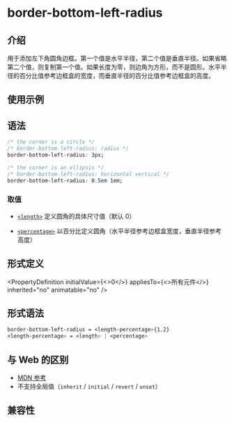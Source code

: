 # border-bottom-left-radius

## 介绍

用于添加左下角圆角边框。第一个值是水平半径，第二个值是垂直半径。如果省略第二个值，则复制第一个值。如果长度为零，则边角为方形，而不是圆形。水平半径的百分比值参考边框盒的宽度，而垂直半径的百分比值参考边框盒的高度。

## 使用示例


<Go
  example="css-api"
  defaultFile="src/border-bottom-left-radius/App.tsx"
  img="/assets/doc/css/border-bottom-left-radius.jpg"
  defaultEntryFile="dist/border-bottom-left-radius.lynx.bundle"
  entry="src/border-bottom-left-radius"
/>

## 语法

```css
/* the corner is a circle */
/* border-bottom-left-radius: radius */
border-bottom-left-radius: 3px;

/* the corner is an ellipsis */
/* border-bottom-left-radius: horizontal vertical */
border-bottom-left-radius: 0.5em 1em;
```

### 取值

- [`<length>`](api/css/data-type/length.mdx)
  定义圆角的具体尺寸值（默认 0）

- [`<percentage>`](api/css/data-type/percentage.mdx)
  以百分比定义圆角（水平半径参考边框盒宽度，垂直半径参考高度）

## 形式定义


<PropertyDefinition
  initialValue={<>0</>}
  appliesTo={<>所有元件</>}
  inherited="no"
  animatable="no"
/>

## 形式语法

```css
border-bottom-left-radius = <length-percentage>{1,2}
<length-percentage> = <length> | <percentage>

```

## 与 Web 的区别

- [MDN 参考](https://developer.mozilla.org/zh-CN/docs/Web/CSS/border-bottom-left-radius)
- 不支持全局值（`inherit` / `initial` / `revert` / `unset`）

## 兼容性


<LegacyCompatTable metadata="css/properties/border-bottom-left-radius" />

